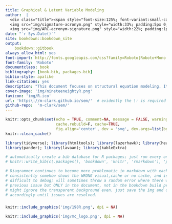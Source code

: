 ```yaml
--- 
title: Graphical & Latent Variable Modeling
author:  |
  <div class="title"><span style="font-size:125%; font-variant:small-caps; font-style:normal; ">Michael Clark</span><br>
  <img src="img/signature-acronym.png" style="width:33%; padding:5px 0; margin:0;"> <br>
  <img src="img/ARC-acronym-signature.png" style="width:22%; padding:1px 0; margin:0;"> </div>
date: "`r Sys.Date()`"
site: bookdown::bookdown_site
output: 
    bookdown::gitbook
always_allow_html: yes
font-import: http://fonts.googleapis.com/css?family=Roboto|Roboto+Mono|Open+Sans|Alex+Brush|Stalemate
font-family: 'Roboto'
documentclass: book
bibliography: [book.bib, packages.bib]
biblio-style: apalike
link-citations: yes
description: "This document focuses on structural equation modeling. It is conceptually based, and tries to generalize beyond the standard SEM treatment. It includes special emphasis on the lavaan package. Topics include: graphical models, including path analysis, bayesian networks, and network analysis, mediation, moderation, latent variable models, including principal components analysis and 'factor analysis', measurement models, structural equation models, mixture models, growth curves, item response theory, Bayesian nonparametric techniques, latent dirichlet allocation, and more."
cover-image: 'img/nineteeneightyR.png'
favicon: 'img/R.ico'
url: 'https\://m-clark.github.io/sem/'  # evidently the \: is required or you'll get text in the title/toc area
github-repo:  'm-clark/sem/'
---
```


```r
knitr::opts_chunk$set(echo = TRUE, comment=NA, message = FALSE, warning=FALSE, R.options=list(width=120), 
                      cache.rebuild=F, cache=TRUE,
                      fig.align='center', dev = 'svg', dev.args=list(bg = 'transparent'))
knitr::clean_cache()
```


```r
library(tidyverse); library(htmltools); library(lazerhawk); library(heatR); 
library(pander); library(lavaan); library(kableExtra)
```


```r
# automatically create a bib database for R packages; just run every once in a while (on most updated machine)
# knitr::write_bib(c(.packages(), 'bookdown', 'knitr', 'rmarkdown'), 'packages.bib')

# Diagrammer continues to become more problematic in markdown with each update,
# consistently somehow shows the WRONG visual,cache or no cache, and is
# difficult to debug; will sometimes throw a random error where there was no
# previous issue but ONLY in the document, not in the bookdown build process;
# might ignore the transparent background even. just save the img and display
# accordingly until issues are resolved.
```



##### {-}



```r
knitr::include_graphics('img/198R.png', dpi = NA)
```

```r
knitr::include_graphics('img/mc_logo.png', dpi = NA)
```

<!-- Empty pound will allow for one to create a single title page -->

